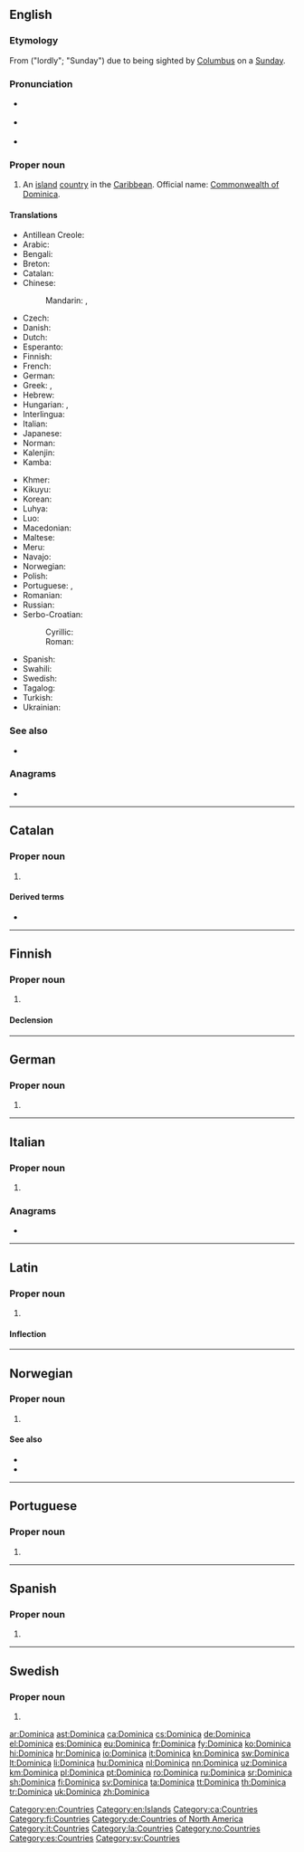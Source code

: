 {{also|dominica|Dominic|Dominique|dominicà|Domínica}}
==English==
{{wikipedia}}

===Etymology===
From {{etyl|la|en}} {{m|la|dominica}} ("lordly"; "Sunday") due to being sighted by [[Columbus]] on a [[Sunday]].

===Pronunciation===
* {{a|UK}} {{IPA|/dɒm.ɪˈniː.kə/|/dəˈmɪn.ɪ.kə/|lang=en}}
* {{a|US}} {{IPA|/dəˈmɪn.ɪ.kə/|/dɑ.mɪˈniː.kə/|lang=en}}
* {{audio|en-us-Dominica.ogg|Audio (US)|lang=en}}

===Proper noun===
{{en-proper noun}}

# An [[island]] [[country]] in the [[Caribbean]]. Official name: [[Commonwealth of Dominica]].

====Translations====
{{trans-top|Commonwealth of Dominica}}
* Antillean Creole: {{t|gcf|Donminik}}
* Arabic: {{t|ar|دُومِينِيكَا|f|tr=duminikā}}
* Bengali: {{t|bn|ডোমিনিকা}}
* Breton: {{t|br|Dominica}}
* Catalan: {{t+|ca|Dominica}}
* Chinese:
*: Mandarin: {{t+|cmn|多米尼加|tr=Duōmǐníjiā|sc=Hani}}, {{t+|cmn|多米尼克|tr=Duōmǐníkè|sc=Hani}}
* Czech: {{t+|cs|Dominika|f}}
* Danish: {{t|da|Dominica}}
* Dutch: {{t+|nl|Dominica}}
* Esperanto: {{t|eo|Dominiko}}
* Finnish: {{t+|fi|Dominica}}
* French: {{t+|fr|Dominique}}
* German: {{t+|de|Dominica}}
* Greek: {{t+|el|Ντομίνικα}}, {{t|el|Δομίνικα}}
* Hebrew: {{t+|he|דומיניקה|f|tr=dominiqa|sc=Hebr}}
* Hungarian: {{t+|hu|Dominikai Közösség}}, {{t+|hu|Dominika}}
* Interlingua: {{t|ia|Dominica}}
* Italian: {{t+|it|Dominica}}
* Japanese: {{t|ja|ドミニカ|tr=Dominika}}
* Norman: {{t|nrf|Dominica}}
* Kalenjin: {{t|kln|Dominika}}
* Kamba: {{t|kam|Dominika}}
{{trans-mid}}
* Khmer: {{t+|km|ដូមីនីក|tr=do mi nik|sc=Khmr}}
* Kikuyu: {{t|ki|Dominika}}
* Korean: {{t+|ko|도미니카|tr=Dominika|sc=Kore}}
* Luhya: {{t|luy|Dominika}}
* Luo: {{t|luo|Dominika}}
* Macedonian: {{t+|mk|Доминика|f|tr=Domínika}}
* Maltese: {{t|mt|Dominika}}
* Meru: {{t|mer|Dominika}}
* Navajo: {{t|nv|Damóo bikéyah}}
* Norwegian: {{t|no|Dominica}}
* Polish: {{t+|pl|Dominika}}
* Portuguese: {{t+|pt|Domínica|f}}, {{t+|pt|Dominica|f}}
* Romanian: {{t+|ro|Dominica|f}}
* Russian: {{t+|ru|Домини́ка|f}}
* Serbo-Croatian:
*: Cyrillic: {{t|sh|Доминика|f}}
*: Roman: {{t+|sh|Dominika|f}}
* Spanish: {{t+|es|Dominica|f}}
* Swahili: {{t+|sw|Dominika}}
* Swedish: {{t+|sv|Dominica}}
* Tagalog: {{t+|tl|Dominika}}
* Turkish: {{t+|tr|Dominika}}
* Ukrainian: {{t+|uk|Домініка|f|tr=Dominíka|sc=Cyrl}}
{{trans-bottom}}

===See also===
* {{list:countries of North America/en}}

===Anagrams===
* {{l|en|daimonic}}

[[Category:en:Countries]]
[[Category:en:Islands]]

----

==Catalan==
{{wikipedia|lang=ca}}

===Proper noun===
{{ca-proper noun|f}}

# {{l|en|Dominica}}

====Derived terms====
* {{l|ca|dominiquès}}

[[Category:ca:Countries]]

----

==Finnish==
{{wikipedia|lang=fi}}

===Proper noun===
{{fi-proper noun}}

# {{l|en|Dominica}}

====Declension====
{{fi-decl-kulkija|n=sg|Dominic|a}}

[[Category:fi:Countries]]

----

==German==
{{wikipedia|lang=de}}

===Proper noun===
{{de-proper noun|n}}

# {{l|en|Dominica}}

[[Category:de:Countries of North America]]

----

==Italian==
{{wikipedia|lang=it}}

===Proper noun===
{{it-proper noun|g=f}}

# {{l|en|Dominica}}

===Anagrams===
* {{l|it|dinamico}}

[[Category:it:Countries]]

----

==Latin==

===Proper noun===
{{la-proper noun|Dominica|Dominicae|Dominicae|f|first}}

# {{lb|la|New Latin}} {{l|en|Dominica}}

====Inflection====
{{la-decl-1st|loc=1|num=sg|Dominic}}

[[Category:la:Countries]]

----

==Norwegian==

===Proper noun===
{{no-proper noun}}

# {{l|en|Dominica}}

====See also====
* {{l|no|dominikaner}}
* {{l|no|dominikisk}}

[[Category:no:Countries]]

----

==Portuguese==

===Proper noun===
{{pt-proper noun|f}}

# {{alternative form of|Domínica|lang=pt}}

----

==Spanish==
{{wikipedia|lang=es}}

===Proper noun===
{{es-proper noun|f}}

# {{l|en|Dominica}}

[[Category:es:Countries]]

----

==Swedish==

===Proper noun===
{{head|sv|proper noun}}

# {{l|en|Dominica}}

[[Category:sv:Countries]]

[[ar:Dominica]]
[[ast:Dominica]]
[[ca:Dominica]]
[[cs:Dominica]]
[[de:Dominica]]
[[el:Dominica]]
[[es:Dominica]]
[[eu:Dominica]]
[[fr:Dominica]]
[[fy:Dominica]]
[[ko:Dominica]]
[[hi:Dominica]]
[[hr:Dominica]]
[[io:Dominica]]
[[it:Dominica]]
[[kn:Dominica]]
[[sw:Dominica]]
[[lt:Dominica]]
[[li:Dominica]]
[[hu:Dominica]]
[[nl:Dominica]]
[[nn:Dominica]]
[[uz:Dominica]]
[[km:Dominica]]
[[pl:Dominica]]
[[pt:Dominica]]
[[ro:Dominica]]
[[ru:Dominica]]
[[sr:Dominica]]
[[sh:Dominica]]
[[fi:Dominica]]
[[sv:Dominica]]
[[ta:Dominica]]
[[tt:Dominica]]
[[th:Dominica]]
[[tr:Dominica]]
[[uk:Dominica]]
[[zh:Dominica]]